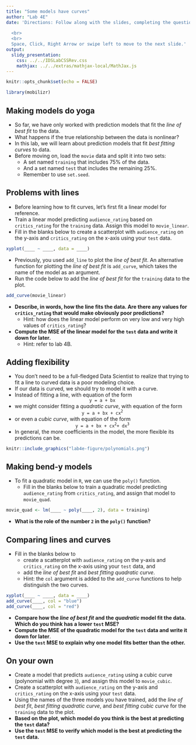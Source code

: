 ```yaml
---
title: "Some models have curves"
author: "Lab 4E"
date: 'Directions: Follow along with the slides, completing the questions in <font color=#25679E><b>blue</b></font> on your computer, and answering the questions in **red** in your journal.  
  
  <br>
  <br>
  Space, Click, Right Arrow or swipe left to move to the next slide.'
output: 
  slidy_presentation: 
    css: ../../IDSLabCSSRev.css
    mathjax: ../../extras/mathjax-local/MathJax.js
---
```


```r
knitr::opts_chunk$set(echo = FALSE)
```

```r
library(mobilizr)
```

## Making models do yoga

- So far, we have only worked with prediction models that fit the _line of best fit_ to the data.
- What happens if the true relationship between the data is nonlinear?
- In this lab, we will learn about prediction models that fit _best fitting curves_ to data.
- <span class="blue">Before moving on, load the `movie` data and split it into two sets:</span>
    - <span class="blue">A set named `training` that includes 75% of the data.</span>
    - <span class="blue">And a set named `test` that includes the remaining 25%.</span>
    - <span class="blue">Remember to use `set.seed`.</span>


## Problems with lines

- Before learning how to fit curves, let's first fit a linear model for reference.
- <span class="blue">Train a linear model predicting `audience_rating` based on `critics_rating` for the `training` data. Assign this model to `movie_linear`.</span>
- <span class="blue">Fill in the blanks below to create a scatterplot with `audience_rating` on the y-axis and `critics_rating` on the x-axis using your `test` data.</span>
    
```r
xyplot(____ ~ ____, data = ____)
```

- Previously, you used `add_line` to plot the _line of best fit_. An alternative function for plotting the _line of best fit_ is `add_curve`, which takes the name of the model as an argument.
- <span class="blue">Run the code below to add the _line of best fit_ for the `training` data to the plot.</span>

```r
add_curve(movie_linear)
```

- **Describe, in words, how the line fits the data. Are there any values for `critics_rating` that would make obviously poor predictions?**
    - Hint: how does the linear model perform on very low and very high values of `critics_rating`?
- **Compute the MSE of the linear model for the `test` data and write it down for later.**
    - Hint: refer to lab 4B.


## Adding flexibility

- You don't need to be a full-fledged Data Scientist to realize that trying to fit a line to curved data is a poor modeling choice.
- If our data is curved, we should try to model it with a curve.
- Instead of fitting a line, with equation of the form
<center>`y = a + bx`</center>
- we might consider fitting a _quadratic curve_, with equation of the form
<center>`y = a + bx + cx`<sup>`2`</sup></center>
- or even a _cubic curve_, with equation of the form
<center>`y = a + bx + cx`<sup>`2`</sup>`  + dx`<sup>`3`</sup></center>
- In general, the more coefficients in the model, the more flexible its predictions can be.

```r
knitr::include_graphics("lab4e-figure/polynomials.png")
```


## Making bend-y models

- To fit a quadratic model in `R`, we can use the `poly()` function.
    - <span class="blue">Fill in the blanks below to train a quadratic model predicting `audience_rating` from `critics_rating`, and assign that model to `movie_quad`.</span>

```r
movie_quad <- lm(____ ~ poly(____, 2), data = training)
```

- **What is the role of the number `2` in the `poly()` function?**

## Comparing lines and curves

- <span class="blue">Fill in the blanks below to</span>
    - <span class="blue">create a scatterplot with `audience_rating` on the y-axis and `critics_rating` on the x-axis using your `test` data, and</span>
    - <span class="blue">add the _line of best fit_ and _best fitting quadratic curve_.</span>
    - Hint: the `col` argument is added to the `add_curve` functions to help distinguish the two curves.
    
```r
xyplot(____ ~ ____, data = ____)
add_curve(____, col = "blue")
add_curve(____, col = "red")
```

- **Compare how the _line of best fit_ and the _quadratic_ model fit the data. Which do you think has a lower `test` MSE?**
- **Compute the MSE of the quadratic model for the `test` data and write it down for later**.
- **Use the `test` MSE to explain why one model fits better than the other.**

## On your own

- <span class="blue">Create a model that predicts `audience_rating` using a cubic curve (polynomial with degree `3`), and assign this model to `movie_cubic`.</span>
- <span class="blue">Create a scatterplot with `audience_rating` on the y-axis and `critics_rating` on the x-axis using your `test` data.</span>
- <span class="blue">Using the names of the three models you have trained, add the _line of best fit_, _best fitting quadratic curve_, and _best fitting cubic curve_ for the `training` data to the plot.</span>
- **Based on the plot, which model do you think is the best at predicting the `test` data?**
- **Use the `test` MSE to verify which model is the best at predicting the `test` data.**
